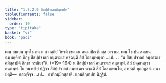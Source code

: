 ```yaml
---
title: "1.7.2.9 สีสปฺปจาลกสิกฺขาปท"
tableOfContents: false
sidebar:
  order: 10
type: "tipitaka"
basket: "vi"
book: "paci"
---
```



<DynamicBreadcrumb />

<Division number="594" book="paci">

<Paragraph number="1775" book="paci">
เตน สมเยน พุทฺโธ ภควา สาวตฺถิยํ วิหรติ เชตวเน อนาถปิณฺฑิกสฺส อาราเม. เตน โข ปน สมเยน ฉพฺพคฺคิยา ภิกฺขู สีสปฺปจาลกํ อนฺตรฆเร คจฺฉนฺติ สีสํ โอลมฺเพนฺตา …เป… .
</Paragraph>

<Paragraph number="1776" book="paci">
<Emphasis>“น สีสปฺปจาลกํ อนฺตรฆเร คมิสฺสามีติ สิกฺขา กรณียา”</Emphasis>ติ. (*19*:<Emphasis>164</Emphasis>)
</Paragraph>

<Paragraph number="1777" book="paci">
น สีสปฺปจาลกํ อนฺตรฆเร คนฺตพฺพํ. สีสํ ปคฺคเหตฺวา คนฺตพฺพํ. โย อนาทริยํ ปฏิจฺจ สีสปฺปจาลกํ อนฺตรฆเร คจฺฉติ สีสํ โอลมฺเพนฺโต, อาปตฺติ ทุกฺกฏสฺส.
</Paragraph>

<Paragraph number="1778" book="paci">
อนาปตฺติ—  อสญฺจิจฺจ …เป…  อาทิกมฺมิกสฺสาติ.

</Paragraph>
</Division>

<Paragraph number="1779" type="center" book="paci">
นวมสิกฺขาปทํ นิฏฺฐิตํ.
</Paragraph>